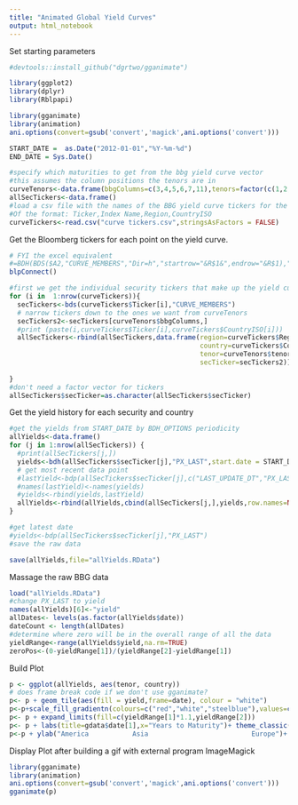 ```yaml
---
title: "Animated Global Yield Curves"
output: html_notebook
---
```

Set starting parameters

```r
#devtools::install_github("dgrtwo/gganimate")

library(ggplot2)
library(dplyr)
library(Rblpapi)

library(gganimate)
library(animation)
ani.options(convert=gsub('convert','magick',ani.options('convert')))

START_DATE =  as.Date("2012-01-01","%Y-%m-%d")
END_DATE = Sys.Date()

#specify which maturities to get from the bbg yield curve vector
#this assumes the column positions the tenors are in
curveTenors<-data.frame(bbgColumns=c(3,4,5,6,7,11),tenors=factor(c(1,2,3,4,5,10)))
allSecTickers<-data.frame()
#load a csv file with the names of the BBG yield curve tickers for the countries we want
#Of the format: Ticker,Index Name,Region,CountryISO
curveTickers<-read.csv("curve tickers.csv",stringsAsFactors = FALSE)

```
Get the Bloomberg tickers for each point on the yield curve.
```r
# FYI the excel equivalent
#=BDH(BDS($A2,"CURVE_MEMBERS","Dir=h","startrow="&R$1&",endrow="&R$1),"PX_LAST",$M$1,$M$1,"fill=x")
blpConnect()

#first we get the individual security tickers that make up the yield curves.
for (i in  1:nrow(curveTickers)){
  secTickers<-bds(curveTickers$Ticker[i],"CURVE_MEMBERS")
  # narrow tickers down to the ones we want from curveTenors
  secTickers2<-secTickers[curveTenors$bbgColumns,]
  #print (paste(i,curveTickers$Ticker[i],curveTickers$CountryISO[i]))
  allSecTickers<-rbind(allSecTickers,data.frame(region=curveTickers$Region[i],
                                                country=curveTickers$CountryISO[i],
                                                tenor=curveTenors$tenors,
                                                secTicker=secTickers2))
  
}
#don't need a factor vector for tickers
allSecTickers$secTicker=as.character(allSecTickers$secTicker)

```
Get the yield history for each security and country
```r
#get the yields from START_DATE by BDH_OPTIONS periodicity
allYields<-data.frame()
for (j in 1:nrow(allSecTickers)) {
  #print(allSecTickers[j,])
  yields<-bdh(allSecTickers$secTicker[j],"PX_LAST",start.date = START_DATE,options = BDH_OPTIONS)
  # get most recent data point
  #lastYield<-bdp(allSecTickers$secTicker[j],c("LAST_UPDATE_DT","PX_LAST"))
  #names(lastYield)<-names(yields)
  #yields<-rbind(yields,lastYield)
  allYields<-rbind(allYields,cbind(allSecTickers[j,],yields,row.names=NULL))
}

#get latest date
#yields<-bdp(allSecTickers$secTicker[j],"PX_LAST")
#save the raw data

save(allYields,file="allYields.RData")
```
Massage the raw BBG data
```r

load("allYields.RData")
#change PX_LAST to yield
names(allYields)[6]<-"yield"
allDates<- levels(as.factor(allYields$date))
dateCount <- length(allDates)
#determine where zero will be in the overall range of all the data
yieldRange<-range(allYields$yield,na.rm=TRUE)
zeroPos<-(0-yieldRange[1])/(yieldRange[2]-yieldRange[1])

```
Build Plot
```r
p <- ggplot(allYields, aes(tenor, country))
# does frame break code if we don't use gganimate?
p<- p + geom_tile(aes(fill = yield,frame=date), colour = "white")
p<-p+scale_fill_gradientn(colours=c("red","white","steelblue"),values=c(0,zeroPos,1),na.value = "white")
p<- p + expand_limits(fill=c(yieldRange[1]*1.1,yieldRange[2]))
p<- p + labs(title=gdata$date[1],x="Years to Maturity")+ theme_classic()
p<-p + ylab("America           Asia                          Europe")+ theme(axis.title.y=element_text(hjust=0))

```
Display Plot after building a gif with external program ImageMagick
```r
library(gganimate)
library(animation)
ani.options(convert=gsub('convert','magick',ani.options('convert')))
gganimate(p)
```

